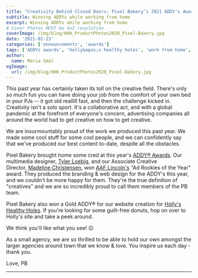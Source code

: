 ```yaml
---
title: "Creativity Behind Closed Doors: Pixel Bakery’s 2021 ADDY's Awards"
subtitle: Winning ADDYs while working from home
excerpt: Winning ADDYs while working from home
# Cover Photos MUST be 4x3 resolution
coverImage: /img/blog/HHH_ProductPhotos2020_Pixel-Bakery.jpg
date: '2021-02-23'
categories: ['announcements', 'awards']
tags: ['ADDYs awards', 'holly&apos;s healthy holes', 'work from home', 'covid']
author:
  name: Maria Smal
ogImage:
  url: /img/blog/HHH_ProductPhotos2020_Pixel-Bakery.jpg
---
```


This past year has certainly taken its toll on the creative field. There's only so much fun you can have doing your job from the comfort of your own bed in your PJs -- it got old realllll fast, and then the challenge kicked in. Creativity isn't a solo sport. It's a collaborative act, and with a global pandemic at the forefront of everyone's concern, advertising companies all around the world had to get creative on how to get creative.

We are insurmountably proud of the work we produced this past year. We made some cool stuff for some cool people, and we can confidently say that we've produced our best content to-date, despite all the obstacles.

Pixel Bakery brought home some cred at this year's [ADDY® Awards](https://getthegreenlight.co/). Our multimedia designer, [Tyler Loebig](https://www.tylerloebig.com/), and our Associate Creative Director, [Madeline Christensen](https://www.linkedin.com/in/madeline-christensen/), won [AAF Lincoln's](https://aaflincoln.org/about/) "Ad Rookies of the Year" award. They produced the branding & web design for the ADDY's this year, and we couldn't be more happy for them. They're the true definition of "creatives" and we are so incredibly proud to call them members of the PB team.

Pixel Bakery also won a Gold ADDY® for our website creation for [Holly's Healthy Holes](https://hollyshealthyholes.com/). If you're looking for some guilt-free donuts, hop on over to Holly's site and take a peek around.

We think you'll like what you see! 😉

As a small agency, we are so thrilled to be able to hold our own amongst the larger agencies around town that we know & love. You inspire us each day - thank you.

Love,
PB

---
